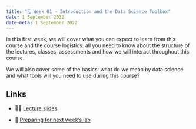 ---
title: "🗓️ Week 01 - Introduction and the Data Science Toolbox"
date: 1 September 2022
date-meta: 1 September 2022
---

In this first week, we will cover what you can expect to learn from this course and the course logistics: all you need to know about the structure of the lectures, classes, assessments and how we will interact throughout this course. 

We will also cover some of the basics: what do we mean by data science and what tools will you need to use during this course?


## Links

- 👨‍🏫 [Lecture slides](/weeks/week01/lecture.qmd)

- 📒 [Preparing for next week's lab](/weeks/week01/prep.qmd)
